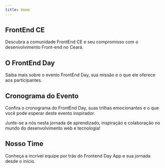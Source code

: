 ```yaml
---
title: Home
---
```


## FrontEnd CE

Descubra a comunidade FrontEnd CE e seu compromisso com o desenvolvimento Front-end no Ceará.

## O FrontEnd Day

Saiba mais sobre o evento FrontEnd Day, sua missão e o que ele oferece aos participantes.

## Cronograma do Evento

Confira o cronograma do FrontEnd Day, suas trilhas emocionantes e o que você pode esperar deste evento inspirador.

Junte-se a nós nesta jornada de aprendizado, inspiração e colaboração no mundo do desenvolvimento web e tecnologia!

## Nosso Time

Conheça a incrível equipe por trás do Frontend Day App e sua jornada desde o início.
